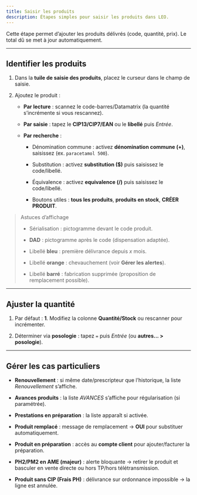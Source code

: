 ```yaml
---
title: Saisir les produits
description: Étapes simples pour saisir les produits dans LEO.
---
```


Cette étape permet d’ajouter les produits délivrés (code, quantité, prix). Le total dû se met à jour automatiquement.

---

## Identifier les produits

1. Dans la **tuile de saisie des produits**, placez le curseur dans le champ de saisie.
    
2. Ajoutez le produit :
    
    - **Par lecture** : scannez le code-barres/Datamatrix (la quantité s’incrémente si vous rescannez).
        
    - **Par saisie** : tapez le **CIP13/CIP7/EAN** ou le **libellé** puis _Entrée_.
        
    - **Par recherche** :
        
        - Dénomination commune : activez **dénomination commune (+)**, saisissez (ex. `paracetamol 500`).
            
        - Substitution : activez **substitution ($)** puis saisissez le code/libellé.
            
        - Équivalence : activez **equivalence (/)** puis saisissez le code/libellé.
            
        - Boutons utiles : **tous les produits**, **produits en stock**, **CRÉER PRODUIT**.
            

> Astuces d’affichage
> 
> - Sérialisation : pictogramme devant le code produit.
>     
> - **DAD** : pictogramme après le code (dispensation adaptée).
>     
> - Libellé **bleu** : première délivrance depuis _x_ mois.
>     
> - Libellé **orange** : chevauchement (voir **Gérer les alertes**).
>     
> - Libellé **barré** : fabrication supprimée (proposition de remplacement possible).

---
## Ajuster la quantité

1. Par défaut : **1**. Modifiez la colonne **Quantité/Stock** ou rescanner pour incrémenter.
    
2. Déterminer via **posologie** : tapez `=` puis _Entrée_ (ou **autres... > posologie**).

---
## Gérer les cas particuliers

- **Renouvellement** : si même date/prescripteur que l’historique, la liste _Renouvellement_ s’affiche.
    
- **Avances produits** : la liste _AVANCES_ s’affiche pour régularisation (si paramétrée).
    
- **Prestations en préparation** : la liste apparaît si activée.
    
- **Produit remplacé** : message de remplacement → **OUI** pour substituer automatiquement.
    
- **Produit en préparation** : accès au **compte client** pour ajouter/facturer la préparation.
    
- **PH2/PM2 en AME (majeur)** : alerte bloquante → retirer le produit et basculer en vente directe ou hors TP/hors télétransmission.
    
- **Produit sans CIP (Frais PH)** : délivrance sur ordonnance impossible → la ligne est annulée.